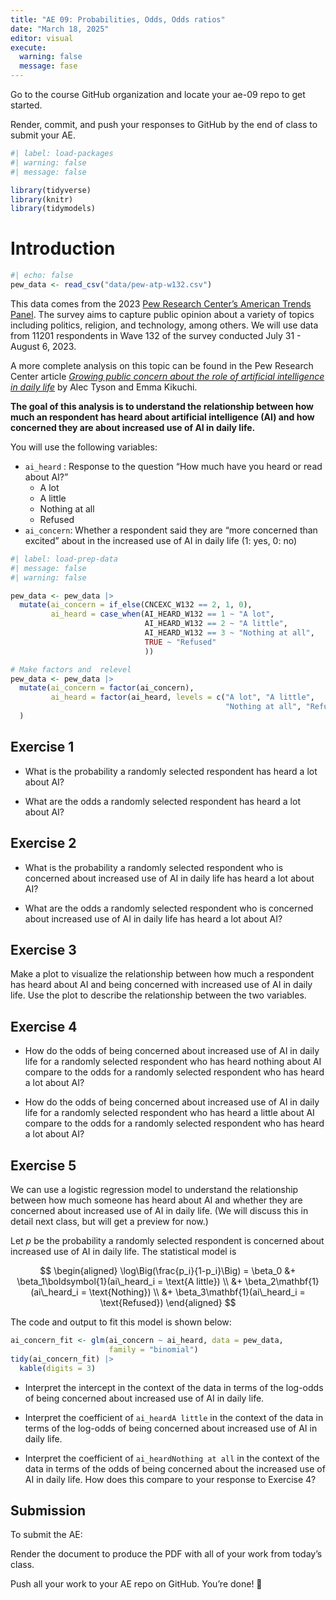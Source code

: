 ```yaml
---
title: "AE 09: Probabilities, Odds, Odds ratios"
date: "March 18, 2025"
editor: visual
execute:
  warning: false
  message: fase
---
```


::: callout-important
Go to the course GitHub organization and locate your ae-09 repo to get started.

Render, commit, and push your responses to GitHub by the end of class to submit your AE.
:::

```r
#| label: load-packages
#| warning: false
#| message: false

library(tidyverse)
library(knitr)
library(tidymodels)
```

# Introduction

```r
#| echo: false
pew_data <- read_csv("data/pew-atp-w132.csv")
```

This data comes from the 2023 [Pew Research Center's American Trends Panel](https://www.pewresearch.org/the-american-trends-panel/). The survey aims to capture public opinion about a variety of topics including politics, religion, and technology, among others. We will use data from 11201 respondents in Wave 132 of the survey conducted July 31 - August 6, 2023.

A more complete analysis on this topic can be found in the Pew Research Center article [*Growing public concern about the role of artificial intelligence in daily life*](https://www.pewresearch.org/short-reads/2023/08/28/growing-public-concern-about-the-role-of-artificial-intelligence-in-daily-life/) by Alec Tyson and Emma Kikuchi.

**The goal of this analysis is to understand the relationship between how much an respondent has heard about artificial intelligence (AI) and how concerned they are about increased use of AI in daily life.**

You will use the following variables:

-   `ai_heard` : Response to the question "How much have you heard or read about AI?"
    -   A lot
    -   A little
    -   Nothing at all
    -   Refused
-   `ai_concern`: Whether a respondent said they are "more concerned than excited" about in the increased use of AI in daily life (1: yes, 0: no)

```r
#| label: load-prep-data
#| message: false
#| warning: false

pew_data <- pew_data |>
  mutate(ai_concern = if_else(CNCEXC_W132 == 2, 1, 0),
         ai_heard = case_when(AI_HEARD_W132 == 1 ~ "A lot",
                              AI_HEARD_W132 == 2 ~ "A little",
                              AI_HEARD_W132 == 3 ~ "Nothing at all",
                              TRUE ~ "Refused"
                              ))

# Make factors and  relevel 
pew_data <- pew_data |>
  mutate(ai_concern = factor(ai_concern),
         ai_heard = factor(ai_heard, levels = c("A lot", "A little",
                                                "Nothing at all", "Refused"))
  )
```

## Exercise 1

-   What is the probability a randomly selected respondent has heard a lot about AI?

-   What are the odds a randomly selected respondent has heard a lot about AI?

## Exercise 2

-   What is the probability a randomly selected respondent who is concerned about increased use of AI in daily life has heard a lot about AI?

-   What are the odds a randomly selected respondent who is concerned about increased use of AI in daily life has heard a lot about AI?

## Exercise 3

Make a plot to visualize the relationship between how much a respondent has heard about AI and being concerned with increased use of AI in daily life. Use the plot to describe the relationship between the two variables.

## Exercise 4

-   How do the odds of being concerned about increased use of AI in daily life for a randomly selected respondent who has heard nothing about AI compare to the odds for a randomly selected respondent who has heard a lot about AI?

-   How do the odds of being concerned about increased use of AI in daily life for a randomly selected respondent who has heard a little about AI compare to the odds for a randomly selected respondent who has heard a lot about AI?

## Exercise 5

We can use a logistic regression model to understand the relationship between how much someone has heard about AI and whether they are concerned about increased use of AI in daily life. (We will discuss this in detail next class, but will get a preview for now.)

Let $p$ be the probability a randomly selected respondent is concerned about increased use of AI in daily life. The statistical model is

$$
\begin{aligned}
\log\Big(\frac{p_i}{1-p_i}\Big) = \beta_0 &+ \beta_1\boldsymbol{1}(ai\_heard_i = \text{A little}) \\ &+ \beta_2\mathbf{1}(ai\_heard_i = \text{Nothing}) \\  &+ \beta_3\mathbf{1}(ai\_heard_i = \text{Refused})
\end{aligned}
$$

The code and output to fit this model is shown below:

```r
ai_concern_fit <- glm(ai_concern ~ ai_heard, data = pew_data,
                      family = "binomial")
tidy(ai_concern_fit) |> 
  kable(digits = 3)
```

-   Interpret the intercept in the context of the data in terms of the log-odds of being concerned about increased use of AI in daily life.

-   Interpret the coefficient of `ai_heardA little` in the context of the data in terms of the log-odds of being concerned about increased use of AI in daily life.

-   Interpret the coefficient of `ai_heardNothing at all` in the context of the data in terms of the odds of being concerned about the increased use of AI in daily life. How does this compare to your response to Exercise 4?

::: callout-important
# Submission

To submit the AE:

Render the document to produce the PDF with all of your work from today's class.

Push all your work to your AE repo on GitHub. You're done! 🎉
:::
